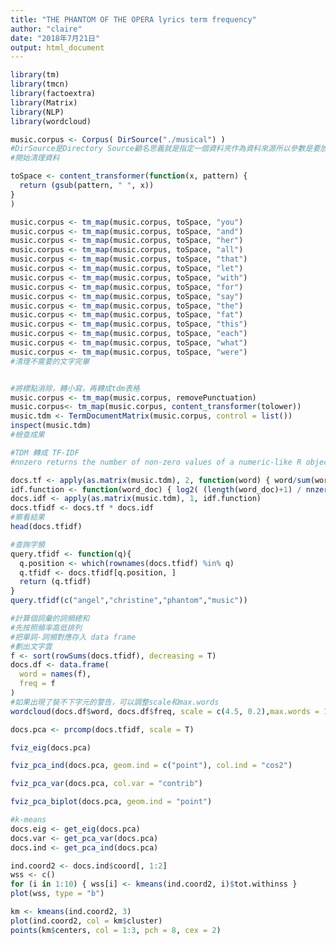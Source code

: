 ```yaml
---
title: "THE PHANTOM OF THE OPERA lyrics term frequency"
author: "claire"
date: "2018年7月21日"
output: html_document
---
```


```r
library(tm)
library(tmcn)
library(factoextra)
library(Matrix)
library(NLP)
library(wordcloud)

music.corpus <- Corpus( DirSource("./musical") )
#DirSource是Directory Source顧名思義就是指定一個資料夾作為資料來源所以參數是要放一個資料夾的路徑
#開始清理資料

toSpace <- content_transformer(function(x, pattern) {
  return (gsub(pattern, " ", x))
}
)

music.corpus <- tm_map(music.corpus, toSpace, "you")
music.corpus <- tm_map(music.corpus, toSpace, "and")
music.corpus <- tm_map(music.corpus, toSpace, "her")
music.corpus <- tm_map(music.corpus, toSpace, "all")
music.corpus <- tm_map(music.corpus, toSpace, "that")
music.corpus <- tm_map(music.corpus, toSpace, "let")
music.corpus <- tm_map(music.corpus, toSpace, "with")
music.corpus <- tm_map(music.corpus, toSpace, "for")
music.corpus <- tm_map(music.corpus, toSpace, "say")
music.corpus <- tm_map(music.corpus, toSpace, "the")
music.corpus <- tm_map(music.corpus, toSpace, "fat")
music.corpus <- tm_map(music.corpus, toSpace, "this")
music.corpus <- tm_map(music.corpus, toSpace, "each")
music.corpus <- tm_map(music.corpus, toSpace, "what")
music.corpus <- tm_map(music.corpus, toSpace, "were")
#清理不需要的文字完畢


#將標點消除，轉小寫，再轉成tdm表格
music.corpus <- tm_map(music.corpus, removePunctuation)
music.corpus<- tm_map(music.corpus, content_transformer(tolower))
music.tdm <- TermDocumentMatrix(music.corpus, control = list())
inspect(music.tdm)
#檢查成果
```

```r
#TDM 轉成 TF-IDF
#nnzero returns the number of non-zero values of a numeric-like R object, and in particular an object x inheriting from class

docs.tf <- apply(as.matrix(music.tdm), 2, function(word) { word/sum(word) })
idf.function <- function(word_doc) { log2( (length(word_doc)+1) / nnzero(word_doc) ) }
docs.idf <- apply(as.matrix(music.tdm), 1, idf.function)
docs.tfidf <- docs.tf * docs.idf
#察看結果
head(docs.tfidf)
```
```r
#查詢字頻
query.tfidf <- function(q){
  q.position <- which(rownames(docs.tfidf) %in% q)
  q.tfidf <- docs.tfidf[q.position, ]
  return (q.tfidf)
}
query.tfidf(c("angel","christine","phantom","music"))
```

```r
#計算個詞彙的詞頻總和
#先按照頻率高低排列
#把單詞-詞頻對應存入 data frame
#劃出文字雲
f <- sort(rowSums(docs.tfidf), decreasing = T)
docs.df <- data.frame(
  word = names(f),
  freq = f
)
#如果出現了裝不下字元的警告，可以調整scale和max.words
wordcloud(docs.df$word, docs.df$freq, scale = c(4.5, 0.2),max.words = 100, colors=brewer.pal(8, "Dark2"))
```


```r
docs.pca <- prcomp(docs.tfidf, scale = T)

fviz_eig(docs.pca)
```

```r
fviz_pca_ind(docs.pca, geom.ind = c("point"), col.ind = "cos2")
```

```r
fviz_pca_var(docs.pca, col.var = "contrib")
```

```r
fviz_pca_biplot(docs.pca, geom.ind = "point")
```

```r
#k-means
docs.eig <- get_eig(docs.pca)
docs.var <- get_pca_var(docs.pca)
docs.ind <- get_pca_ind(docs.pca)

ind.coord2 <- docs.ind$coord[, 1:2]
wss <- c()
for (i in 1:10) { wss[i] <- kmeans(ind.coord2, i)$tot.withinss }
plot(wss, type = "b")

km <- kmeans(ind.coord2, 3)
plot(ind.coord2, col = km$cluster)
points(km$centers, col = 1:3, pch = 8, cex = 2)
```